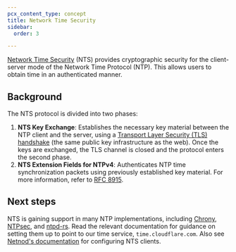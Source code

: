 ```yaml
---
pcx_content_type: concept
title: Network Time Security
sidebar:
  order: 3

---
```


[Network Time Security](https://datatracker.ietf.org/doc/html/rfc8915) (NTS) provides cryptographic security for the client-server mode of the Network Time Protocol (NTP). This allows users to obtain time in an authenticated manner.

## Background

The NTS protocol is divided into two phases:

1. **NTS Key Exchange**: Establishes the necessary key material between the NTP client and the server, using a [Transport Layer Security (TLS) handshake](https://www.cloudflare.com/learning/ssl/what-happens-in-a-tls-handshake/) (the same public key infrastructure as the web). Once the keys are exchanged, the TLS channel is closed and the protocol enters the second phase.
2. **NTS Extension Fields for NTPv4**: Authenticates NTP time synchronization packets using previously established key material. For more information, refer to [RFC 8915](https://tools.ietf.org/html/rfc8915).

## Next steps

NTS is gaining support in many NTP implementations, including [Chrony](https://chrony-project.org/documentation.html), [NTPsec](https://www.ntpsec.org/), and [ntpd-rs](https://github.com/pendulum-project/ntpd-rs). Read the relevant documentation for guidance on setting them up to point to our time service, `time.cloudflare.com`. Also see [Netnod's documentation](https://www.netnod.se/netnod-time/how-to-use-nts) for configuring NTS clients.
